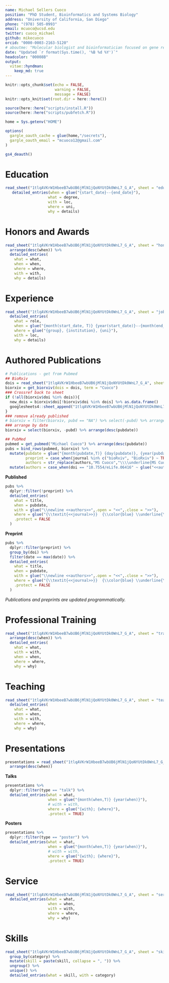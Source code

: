 ```yaml
---
name: Michael Sellers Cuoco
position: "PhD Student, Bioinformatics and Systems Biology"
address: "University of California, San Diego"
phone: "(978) 505-0993" 
email: mcuoco@ucsd.edu
twitter: cuoco_michael
github: mikecuoco
orcid: "0000-0003-2163-5120"
# aboutme: "Molecular biologist and bioinformatician focused on gene regulation in cancer evolution and drug resistance. Interested in decoding and modeling the human cell."
date: "Updated `r format(Sys.time(), '%B %d %Y')`"
headcolor: "00008B"
output: 
  vitae::hyndman: 
    keep_md: true
---
```


```r
knitr::opts_chunk$set(echo = FALSE, 
                      warning = FALSE,
                      message = FALSE)
knitr::opts_knit$set(root.dir = here::here())

source(here::here("scripts/install.R"))
source(here::here("scripts/pubfetch.R"))

home = Sys.getenv("HOME")

options(
  gargle_oauth_cache = glue(home,"/secrets"),
  gargle_oauth_email = "mcuoco12@gmail.com"
)

gs4_deauth()
```

# Education 
```r
read_sheet("1tlqAVKrW1HbeeB7wbUB6jMlN1jQoNYUtDk0WnL7_G_A", sheet = "edu") %>%
   detailed_entries(when = glue("{start_date}--{end_date}"),
                   what = degree,
                   with = loc,
                   where = uni,
                   why = details)
```

# Honors and Awards

```r
read_sheet("1tlqAVKrW1HbeeB7wbUB6jMlN1jQoNYUtDk0WnL7_G_A", sheet = "honors") %>%
  arrange(desc(when)) %>% 
  detailed_entries(
    what = what,
    when = when,
    where = where,
    with = with,
    why = details)
```

# Experience

```r
read_sheet("1tlqAVKrW1HbeeB7wbUB6jMlN1jQoNYUtDk0WnL7_G_A", sheet = "jobs") %>% 
  detailed_entries(
    what = role,
    when = glue("{month(start_date, T)} {year(start_date)}--{month(end_date, T)} {year(end_date)}"),
    where = glue("{group}, {institution}, {uni}"),
    with = loc,
    why = details)
```

\pagebreak 

# Authored Publications

```r
# Publications - get from Pubmed
## BioRxiv
dois = read_sheet("1tlqAVKrW1HbeeB7wbUB6jMlN1jQoNYUtDk0WnL7_G_A", sheet = "biorxiv") %>% pull("dois")
biorxiv = get_biorxiv(dois = dois, term = "Cuoco") 
### Crossref back to sheet
if (!all(biorxiv$doi %in% dois)){
  new_dois = biorxiv$doi[!biorxiv$doi %in% dois] %>% as.data.frame()
  googlesheets4::sheet_append("1tlqAVKrW1HbeeB7wbUB6jMlN1jQoNYUtDk0WnL7_G_A", sheet = "biorxiv", data = new_dois)
}
### remove already published 
# biorxiv = filter(biorxiv, pubd == "NA") %>% select(-pubd) %>% arrange(desc(pubdate)) 
### arrange by date
biorxiv = select(biorxiv, -pubd) %>% arrange(desc(pubdate)) 

## PubMed
pubmed = get_pubmed("Michael Cuoco") %>% arrange(desc(pubdate)) 
pubs = bind_rows(pubmed, biorxiv) %>% 
  mutate(pubdate = glue("{month(pubdate,T)} {day(pubdate)}, {year(pubdate)}"),
         preprint = case_when(journal %in% c("bioRxiv", "BioRxiv") ~ TRUE,TRUE ~ FALSE),
         authors = str_replace(authors,"MS Cuoco","\\\\underline{MS Cuoco}")) %>% 
  mutate(authors = case_when(doi == "10.7554/eLife.06416" ~ glue("<<authors>> {\\\\\\underline{MS Cuoco} listed at co-investigator}", .open = "<<", .close = ">>"), doi != "10.7554/eLife.06416" ~ authors))
```

**Published**

```r
pubs %>%
  dplyr::filter(!preprint) %>%
  detailed_entries(
    what = title,
    when = pubdate,
    with = glue("\\newline <<authors>>",.open = "<<",.close = ">>"),
    where = glue("{\\textit{<<journal>>}}  {\\color{blue} \\underline{\\href{www.doi.org/<<doi>>}{doi.org/<<doi>>}}}",.open = "<<",.close = ">>"),
    .protect = FALSE
  )
```

**Preprint**

```r
pubs %>% 
  dplyr::filter(preprint) %>% 
  group_by(doi) %>%
  filter(date == max(date)) %>%
  detailed_entries(
    what = title,
    when = pubdate,
    with = glue("\\newline <<authors>>",.open = "<<",.close = ">>"),
    where = glue("{\\textit{<<journal>>}}  {\\color{blue} \\underline{\\href{www.doi.org/<<doi>>}{doi.org/<<doi>>}}}",.open = "<<",.close = ">>"),
    .protect = FALSE
  )
```

*Publications and preprints are updated programmatically.*

# Professional Training

```r
read_sheet("1tlqAVKrW1HbeeB7wbUB6jMlN1jQoNYUtDk0WnL7_G_A", sheet = "train") %>% 
  arrange(desc(when)) %>% 
  detailed_entries(
    what = what,
    with = with, 
    when = when, 
    where = where, 
    why = why)
```

# Teaching

```r
read_sheet("1tlqAVKrW1HbeeB7wbUB6jMlN1jQoNYUtDk0WnL7_G_A", sheet = "teach") %>% 
  detailed_entries(
    what = what, 
    when = when, 
    with = with, 
    where = where, 
    why = why)
```

# Presentations

```r
presentations = read_sheet("1tlqAVKrW1HbeeB7wbUB6jMlN1jQoNYUtDk0WnL7_G_A", sheet = "pres") %>% 
  arrange(desc(when))
```

**Talks**

```r
presentations %>% 
  dplyr::filter(type == "talk") %>%
  detailed_entries(what = what,
                   when = glue("{month(when,T)} {year(when)}"),
                   # with = with,
                   where = glue("{with}; {where}"),
                   .protect = TRUE)
```

**Posters**

```r
presentations %>% 
  dplyr::filter(type == "poster") %>%
  detailed_entries(what = what,
                   when = glue("{month(when,T)} {year(when)}"),
                   # with = with,
                   where = glue("{with}; {where}"),
                   .protect = TRUE)
```

# Service   

```r
read_sheet("1tlqAVKrW1HbeeB7wbUB6jMlN1jQoNYUtDk0WnL7_G_A", sheet = "service") %>% 
  detailed_entries(what = what,
                   when = when,
                   with = with,
                   where = where,
                   why = why)
```

# Skills

```r
read_sheet("1tlqAVKrW1HbeeB7wbUB6jMlN1jQoNYUtDk0WnL7_G_A", sheet = "skills") %>% 
  group_by(category) %>% 
  mutate(skill = paste(skill, collapse = ", ")) %>% 
  ungroup() %>% 
  unique() %>% 
  detailed_entries(what = skill, with = category)
```